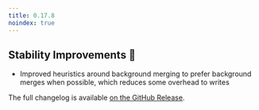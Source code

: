 ```yaml
---
title: 0.17.8
noindex: true
---
```


## Stability Improvements 💪

- Improved heuristics around background merging to prefer background merges when possible, which reduces some overhead to writes

The full changelog is available [on the GitHub Release](https://github.com/paradedb/paradedb/releases/tag/v0.17.8).
